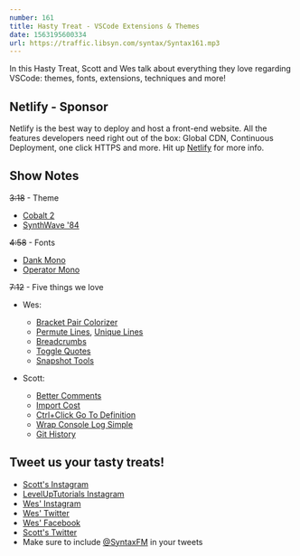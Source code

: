 ```yaml
---
number: 161
title: Hasty Treat - VSCode Extensions & Themes
date: 1563195600334
url: https://traffic.libsyn.com/syntax/Syntax161.mp3
---
```


In this Hasty Treat, Scott and Wes talk about everything they love regarding VSCode: themes, fonts, extensions, techniques and more!

## Netlify - Sponsor

Netlify is the best way to deploy and host a front-end website. All the features developers need right out of the box: Global CDN, Continuous Deployment, one click HTTPS and more. Hit up [Netlify](https://netlify.com/syntax) for more info.

## Show Notes

~~3:18~~ - Theme

* [Cobalt 2](https://marketplace.visualstudio.com/items?itemName=wesbos.theme-cobalt2)
* [SynthWave '84](https://marketplace.visualstudio.com/items?itemName=RobbOwen.synthwave-vscode)

~~4:58~~ - Fonts

* [Dank Mono](https://dank.sh/)
* [Operator Mono](https://www.typography.com/fonts/operator/styles)

~~7:12~~ - Five things we love

* Wes: 
	* [Bracket Pair Colorizer](https://marketplace.visualstudio.com/items?itemName=CoenraadS.bracket-pair-colorizer)
	* [Permute Lines](https://marketplace.visualstudio.com/items?itemName=earshinov.permute-lines), [Unique Lines](https://marketplace.visualstudio.com/items?itemName=bibhasdn.unique-lines)
	* [Breadcrumbs](https://vscode.pro/tip/15/)
	* [Toggle Quotes](https://marketplace.visualstudio.com/items?itemName=BriteSnow.vscode-toggle-quotes)
	* [Snapshot Tools](https://marketplace.visualstudio.com/items?itemName=asvetliakov.snapshot-tools)

* Scott: 
	* [Better Comments](https://marketplace.visualstudio.com/items?itemName=aaron-bond.better-comments)
	* [Import Cost](https://marketplace.visualstudio.com/items?itemName=wix.vscode-import-cost)
	* [Ctrl+Click Go To Definition](https://code.visualstudio.com/docs/editor/editingevolved#_go-to-definition)
	* [Wrap Console Log Simple](https://marketplace.visualstudio.com/items?itemName=WooodHead.vscode-wrap-console-log-simple)
	* [Git History](https://marketplace.visualstudio.com/items?itemName=donjayamanne.githistory)

## Tweet us your tasty treats!
* [Scott's Instagram](https://www.instagram.com/stolinski/)
* [LevelUpTutorials Instagram](https://www.instagram.com/LevelUpTutorials/)
* [Wes' Instagram](https://www.instagram.com/wesbos/)
* [Wes' Twitter](https://twitter.com/wesbos)
* [Wes' Facebook](https://www.facebook.com/wesbos.developer)
* [Scott's Twitter](https://twitter.com/stolinski)
* Make sure to include [@SyntaxFM](https://twitter.com/SyntaxFM) in your tweets
